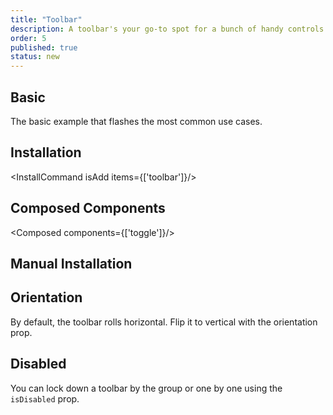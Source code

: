 ```yaml
---
title: "Toolbar"
description: A toolbar's your go-to spot for a bunch of handy controls like buttons, dropdowns, and checkboxes. Navigate through 'em using your arrow keys—smooth and simple!
order: 5
published: true
status: new
---
```



## Basic
The basic example that flashes the most common use cases.
<How isCenter={false} toUse="controls/toolbar-demo" />

## Installation
<InstallCommand isAdd items={['toolbar']}/>

## Composed Components
<Composed components={['toggle']}/>


## Manual Installation
<SourceCode toShow='toolbar'/>


## Orientation
By default, the toolbar rolls horizontal. Flip it to vertical with the orientation prop.

<How isCenter={false} toUse="controls/toolbar-orientation-demo" />


## Disabled
You can lock down a toolbar by the group or one by one using the `isDisabled` prop.

<How isCenter={false} toUse="controls/toolbar-disabled-demo" />

